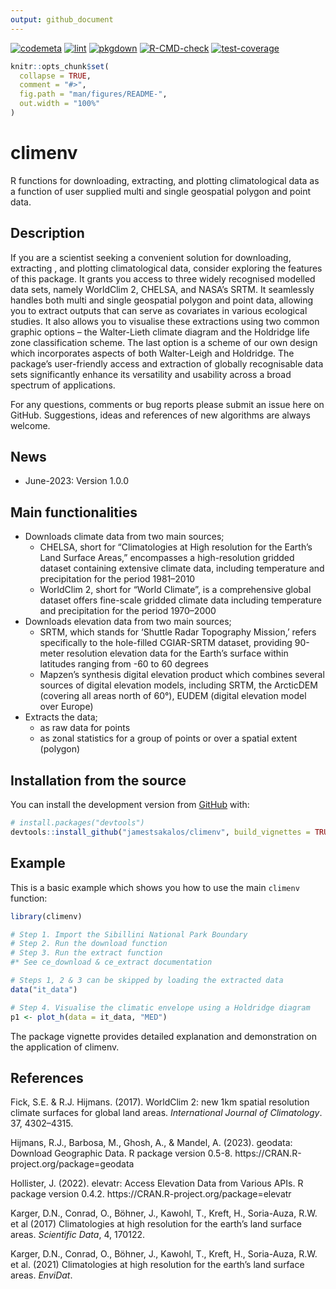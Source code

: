 ```yaml
---
output: github_document
---
```

<!-- badges: start -->
[![codemeta](https://github.com/jamestsakalos/climenv/actions/workflows/codemeta.yml/badge.svg)](https://github.com/jamestsakalos/climenv/actions/workflows/codemeta.yml)
[![lint](https://github.com/jamestsakalos/climenv/actions/workflows/lint.yaml/badge.svg)](https://github.com/jamestsakalos/climenv/actions/workflows/lint.yaml)
[![pkgdown](https://github.com/jamestsakalos/climenv/actions/workflows/pkgdown.yml/badge.svg)](https://github.com/jamestsakalos/climenv/actions/workflows/pkgdown.yml)
[![R-CMD-check](https://github.com/jamestsakalos/climenv/actions/workflows/R-CMD-check.yml/badge.svg)](https://github.com/jamestsakalos/climenv/actions/workflows/R-CMD-check.yml)
[![test-coverage](https://github.com/jamestsakalos/climenv/actions/workflows/test-coverage.yaml/badge.svg)](https://github.com/jamestsakalos/climenv/actions/workflows/test-coverage.yaml)
<!-- badges: end -->

<!-- README.md is generated from README.Rmd. Please edit that file -->

```r
knitr::opts_chunk$set(
  collapse = TRUE,
  comment = "#>",
  fig.path = "man/figures/README-",
  out.width = "100%"
)
```

# climenv

R functions for downloading, extracting, and plotting climatological data as a 
function of user supplied multi and single geospatial polygon and point data.

## Description

If you are a scientist seeking a convenient solution for downloading, extracting
, and plotting climatological data, consider exploring the features of this 
package. It grants you access to three widely recognised modelled data sets, 
namely WorldClim 2, CHELSA, and NASA’s SRTM. It seamlessly handles both multi 
and single geospatial polygon and point data, allowing you to extract outputs 
that can serve as covariates in various ecological studies. It also allows you 
to visualise these extractions using two common graphic options – the 
Walter-Lieth climate diagram and the Holdridge life zone classification scheme. 
The last option is a scheme of our own design which incorporates aspects of both
Walter-Leigh and Holdridge. The package's user-friendly access and extraction of
globally recognisable data sets significantly enhance its versatility and 
usability across a broad spectrum of applications.

For any questions, comments or bug reports please submit an issue here on GitHub.
Suggestions, ideas and references of new algorithms are always welcome.

## News

* June-2023: Version 1.0.0

## Main functionalities

* Downloads climate data from two main sources;
  * CHELSA, short for "Climatologies at High resolution for the Earth's Land 
  Surface Areas," encompasses a high-resolution gridded dataset containing 
  extensive climate data, including temperature and precipitation for the period
  1981–2010
  * WorldClim 2, short for "World Climate", is a comprehensive global dataset 
  offers fine-scale gridded climate data including temperature and precipitation
  for the period 1970–2000
* Downloads elevation data from two main sources;
  * SRTM, which stands for 'Shuttle Radar Topography Mission,' refers 
  specifically to the hole-filled CGIAR-SRTM dataset, providing 90-meter 
  resolution elevation data for the Earth's surface within latitudes ranging 
  from -60 to 60 degrees
  * Mapzen's synthesis digital elevation product which combines several sources 
  of digital elevation models, including SRTM, the ArcticDEM (covering all 
  areas north of 60°), EUDEM (digital elevation model over Europe)
* Extracts the data;
  * as raw data for points
  * as zonal statistics for a group of points or over a spatial extent (polygon)

## Installation from the source

You can install the development version from [GitHub](https://github.com/jamestsakalos/climenv) with:

``` r
# install.packages("devtools")
devtools::install_github("jamestsakalos/climenv", build_vignettes = TRUE)
```
## Example

This is a basic example which shows you how to use the main `climenv` function:

```r
library(climenv)

# Step 1. Import the Sibillini National Park Boundary
# Step 2. Run the download function
# Step 3. Run the extract function
#* See ce_download & ce_extract documentation

# Steps 1, 2 & 3 can be skipped by loading the extracted data
data("it_data")

# Step 4. Visualise the climatic envelope using a Holdridge diagram
p1 <- plot_h(data = it_data, "MED")
```


The package vignette provides detailed explanation and demonstration on
the application of climenv.

## References

Fick, S.E. & R.J. Hijmans. (2017). WorldClim 2: new 1km spatial resolution 
climate surfaces for global land areas. *International Journal of Climatology*.
37, 4302–4315. \doi{10.1002/joc.5086}

Hijmans, R.J., Barbosa, M., Ghosh, A., & Mandel, A. (2023). geodata: Download 
Geographic Data. R package version 0.5-8.
https://CRAN.R-project.org/package=geodata

Hollister, J. (2022). elevatr: Access Elevation Data from Various APIs. R 
package version 0.4.2. \doi{10.5281/zenodo.5809645} https://CRAN.R-project.org/package=elevatr

Karger,  D.N., Conrad, O., Böhner, J., Kawohl, T., Kreft, H., Soria-Auza, R.W. 
et al (2017) Climatologies at high resolution for the earth’s land surface 
areas. *Scientific Data*, 4, 170122. \doi{10.1038/sdata.2017.122}

Karger, D.N., Conrad, O., Böhner, J., Kawohl, T., Kreft, H., Soria-Auza, R.W. 
et al. (2021) Climatologies at high resolution for the earth’s land surface 
areas. *EnviDat*. \doi{10.16904/envidat.228.v2.1}
